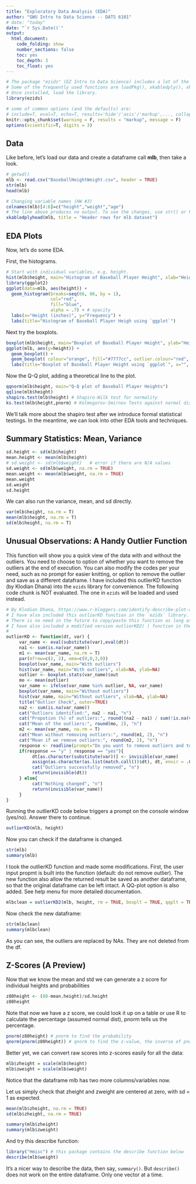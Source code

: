 ```yaml
---
title: "Exploratory Data Analysis (EDA)"
author: "GWU Intro to Data Science -- DATS 6101"
# date: "today"
date: "`r Sys.Date()`"
output:
  html_document:
    code_folding: show
    number_sections: false
    toc: yes
    toc_depth: 3
    toc_float: yes
---
```


```r
# The package "ezids" (EZ Intro to Data Science) includes a lot of the helper functions we developed for the course. 
# Some of the frequently used functions are loadPkg(), xkabledply(), xkablesummary(), uzscale(), etc.
# Once installed, load the library.
library(ezids)
```


```r
# some of common options (and the defaults) are: 
# include=T, eval=T, echo=T, results='hide'/'asis'/'markup',..., collapse=F, warning=T, message=T, error=T, cache=T, fig.width=6, fig.height=4, fig.dim=c(6,4) #inches, fig.align='left'/'center','right', 
knitr::opts_chunk$set(warning = F, results = "markup", message = F)
options(scientific=T, digits = 3) 
```

## Data

Like before, let's load our data and create a dataframe call **mlb**, then take a look.

```r
# getwd()
mlb <- read.csv("BaseballHeightWeight.csv", header = TRUE)
str(mlb)
head(mlb)
```

```r
# Changing variable names (HW #3)
colnames(mlb)[4:6]=c("height","weight","age")
# The line above produces no output. To see the changes, use str() or head()
xkabledplyhead(mlb, title = "Header rows for mlb dataset")
```

## EDA Plots

Now, let's do some EDA.

First, the histograms.

```r
# Start with individual variables, e.g. height.
hist(mlb$height, main="Histogram of Baseball Player Height", xlab="Height (inches)", col = 'blue' )
library(ggplot2)
ggplot(data=mlb, aes(height)) + 
  geom_histogram(breaks=seq(66, 86, by = 1), 
                 col="red", 
                 fill="blue", 
                 alpha = .7) + # opacity
  labs(x="Height (inches)", y="Frequency") +
  labs(title="Histogram of Baseball Player Heigh using `ggplot`") 

```

Next try the boxplots.

```r
boxplot(mlb$height, main="Boxplot of Baseball Player Height", ylab="Height (inches)", col = 'red' )
ggplot(mlb, aes(y=height)) + 
  geom_boxplot() + 
  geom_boxplot( colour="orange", fill="#7777cc", outlier.colour="red", outlier.shape=8, outlier.size=4) +
  labs(title="Boxplot of Baseball Player Height using `ggplot`", x="", y = "Height (inches)")
```

Now the Q-Q plot, adding a theoretical line to the plot.

```r
qqnorm(mlb$height, main="Q-Q plot of Baseball Player Heights") 
qqline(mlb$height)
shapiro.test(mlb$height) # Shapiro-Wilk test for normality
ks.test(mlb$height,pnorm) # Kolmogorov-Smirnov Tests against normal distribution
```

We'll talk more about the shapiro test after we introduce formal statistical testings. In the meantime, we can look into other EDA tools and techniques.

## Summary Statistics: Mean, Variance

```r
sd.height <- sd(mlb$height)
mean.height <- mean(mlb$height)
# sd.weight <- sd(mlb$weight)   # error if there are N/A values
sd.weight <- sd(mlb$weight, na.rm = TRUE)
mean.weight <- mean(mlb$weight, na.rm = TRUE)
mean.weight
sd.weight
sd.height
```


We can also run the variance, mean, and sd directly.

```r
var(mlb$height, na.rm = T)
mean(mlb$height, na.rm = T)
sd(mlb$height, na.rm = T)
```

## Unusual Observations: A Handy Outlier Function

This function will show you a quick view of the data with and without the outliers. You need to choose to option of whether you want to remove the outliers at the end of execution. You can also modify the codes per your need, such as no prompt for easier knitting, or option to remove the outlier and save as a different dataframe. I have included this outlierKD function (by Klodian Dhana) into the `ezids` library for convenience. The following code chunk is NOT evaluated. The one in `ezids` will be loaded and used instead.

```r
# By Klodian Dhana, https://www.r-bloggers.com/identify-describe-plot-and-remove-the-outliers-from-the-dataset/
# I have also included this outlierKD function in the `ezids` library. 
# There is no need in the future to copy/paste this function as long as the ezids library has been loaded. 
# I have also included a modified version outlierKD2( ) function in the `ezids` library to tweak it for our needs. 
#
outlierKD <- function(dt, var) { 
     var_name <- eval(substitute(var),eval(dt))
     na1 <- sum(is.na(var_name))
     m1 <- mean(var_name, na.rm = T)
     par(mfrow=c(2, 2), oma=c(0,0,3,0))
     boxplot(var_name, main="With outliers")
     hist(var_name, main="With outliers", xlab=NA, ylab=NA)
     outlier <- boxplot.stats(var_name)$out
     mo <- mean(outlier)
     var_name <- ifelse(var_name %in% outlier, NA, var_name)
     boxplot(var_name, main="Without outliers")
     hist(var_name, main="Without outliers", xlab=NA, ylab=NA)
     title("Outlier Check", outer=TRUE)
     na2 <- sum(is.na(var_name))
     cat("Outliers identified:", na2 - na1, "n")
     cat("Propotion (%) of outliers:", round((na2 - na1) / sum(!is.na(var_name))*100, 1), "n")
     cat("Mean of the outliers:", round(mo, 2), "n")
     m2 <- mean(var_name, na.rm = T)
     cat("Mean without removing outliers:", round(m1, 2), "n")
     cat("Mean if we remove outliers:", round(m2, 2), "n")
     response <- readline(prompt="Do you want to remove outliers and to replace with NA? [yes/no]: ")
     if(response == "y" | response == "yes"){
          dt[as.character(substitute(var))] <- invisible(var_name)
          assign(as.character(as.list(match.call())$dt), dt, envir = .GlobalEnv)
          cat("Outliers successfully removed", "n")
          return(invisible(dt))
     } else{
          cat("Nothing changed", "n")
          return(invisible(var_name))
     }
}
```


Running the outlierKD code below triggers a prompt on the console window (yes/no). Answer there to continue.

```r
outlierKD(mlb, height)
```

Now you can check if the dataframe is changed.

```r
str(mlb)
summary(mlb)
```

I took the outlierKD function and made some modifications. First, the user input propmt is built into the function (default: do not remove outlier). The new function also allow the returned result be saved as another dataframe, so that the original dataframe can be left intact. A QQ-plot option is also added. See help menu for more detailed documentation.

```r
mlbclean = outlierKD2(mlb, height, rm = TRUE, boxplt = TRUE, qqplt = TRUE)
```

Now check the new dataframe:

```r
str(mlbclean)
summary(mlbclean)
```

As you can see, the outliers are replaced by NAs. They are not deleted from the df. 

## Z-Scores (A Preview)

Now that we know the mean and std we can generate a z score for individual heights and probabilities

```r
z80height <- (80-mean.height)/sd.height
z80height
```

Note that now we have a z score, we could look it up on a table or use R to calculate the percentage (assumed normal dist), pnorm tells us the percentage.

```r
pnorm(z80height) # pnorm to find the probability
qnorm(pnorm(z80height)) # qnorm to find the z-value, the inverse of pnorm.  In this case, the answer is just z80height
```

Better yet, we can convert raw scores into z-scores easily for all the data:

```r
mlb$zheight = scale(mlb$height)
mlb$zweight = scale(mlb$weight)
```

Notice that the dataframe mlb has two more columns/variables now. 

Let us simply check that zheight and zweight are centered at zero, with sd = 1 as expected.

```r
mean(mlb$zheight, na.rm = TRUE)
sd(mlb$zheight, na.rm = TRUE)

summary(mlb$zheight)
summary(mlb$zweight)
```

And try this describe function:

```r
library("Hmisc") # this package contains the describe function below
describe(mlb$weight)
```

It's a nicer way to describe the data, then say, `summary()`. But `describe()` does not work on the entire dataframe. Only one vector at a time.
